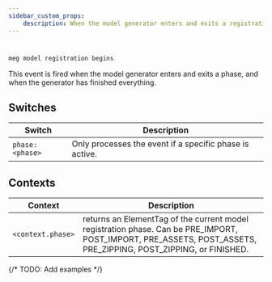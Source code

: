 ```yaml
---
sidebar_custom_props:
    description: When the model generator enters and exits a registration phase, and when the generator has finished everything.
---
```

#
```js
meg model registration begins
```
This event is fired when the model generator enters and exits a phase, and when the generator has finished everything.

## Switches

| Switch          | Description                                             |
| --------------- | ------------------------------------------------------- |
| `phase:<phase>` | Only processes the event if a specific phase is active. |

## Contexts

| Context           | Description                                                                                                                                                     |
| ----------------- | --------------------------------------------------------------------------------------------------------------------------------------------------------------- |
| `<context.phase>` | returns an ElementTag of the current model registration phase. Can be PRE_IMPORT, POST_IMPORT, PRE_ASSETS, POST_ASSETS, PRE_ZIPPING, POST_ZIPPING, or FINISHED. |

{/* 
TODO: Add examples
*/}

